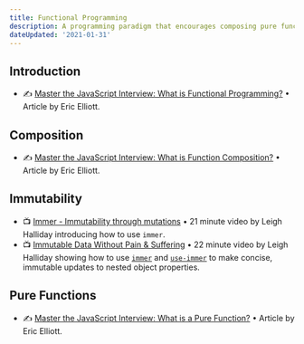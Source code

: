 ```yaml
---
title: Functional Programming
description: A programming paradigm that encourages composing pure functions and avoiding shared state, mutable data and side-effects. 
dateUpdated: '2021-01-31'
---
```


## Introduction

- ✍️ [Master the JavaScript Interview: What is Functional Programming?](https://medium.com/javascript-scene/master-the-javascript-interview-what-is-functional-programming-7f218c68b3a0) • Article by Eric Elliott.

## Composition

- ✍️ [Master the JavaScript Interview: What is Function Composition?](https://medium.com/javascript-scene/master-the-javascript-interview-what-is-function-composition-20dfb109a1a0) • Article by Eric Elliott.

## Immutability

- 📺 [Immer - Immutability through mutations](https://m.youtube.com/watch?v=vsrhBUxfXQM) • 21 minute video by Leigh Halliday introducing how to use `immer`.
- 📺 [Immutable Data Without Pain & Suffering](https://m.youtube.com/watch?v=BcvezP2Av_4) • 22 minute video by Leigh Halliday showing how to use [`immer`](https://immerjs.github.io/immer/docs/introduction) and [`use-immer`](https://github.com/immerjs/use-immer) to make concise, immutable updates to nested object properties.

## Pure Functions

- ✍️ [Master the JavaScript Interview: What is a Pure Function?](https://medium.com/javascript-scene/master-the-javascript-interview-what-is-a-pure-function-d1c076bec976) • Article by Eric Elliott.
